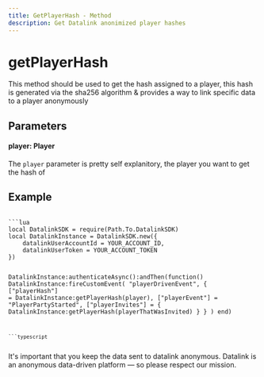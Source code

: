 ```yaml
---
title: GetPlayerHash - Method
description: Get Datalink anonimized player hashes
---
```



# getPlayerHash

This method should be used to get the hash assigned to a player, this hash is generated via the sha256 algorithm & provides a way to link specific data to a player anonymously

## Parameters

#### player: Player

The `player` parameter is pretty self explanitory, the player you want to get the hash of

## Example

<Code>
```lua
local DatalinkSDK = require(Path.To.DatalinkSDK)
local DatalinkInstance = DatalinkSDK.new({
	datalinkUserAccountId = YOUR_ACCOUNT_ID,
	datalinkUserToken = YOUR_ACCOUNT_TOKEN
})

DatalinkInstance:authenticateAsync():andThen(function()
	DatalinkInstance:fireCustomEvent(
		"playerDrivenEvent", {
			["playerHash"] = DatalinkInstance:getPlayerHash(player),
			["playerEvent"] = "PlayerPartyStarted",
			["playerInvites"] = {
				DatalinkInstance:getPlayerHash(playerThatWasInvited)
			}
		}
	)
end)
```
```typescript

```
</Code>

<Callout type="none" emoji="">
	It's important that you keep the data sent to datalink anonymous.
	Datalink is an anonymous data-driven platform — so please respect our mission.
</Callout>